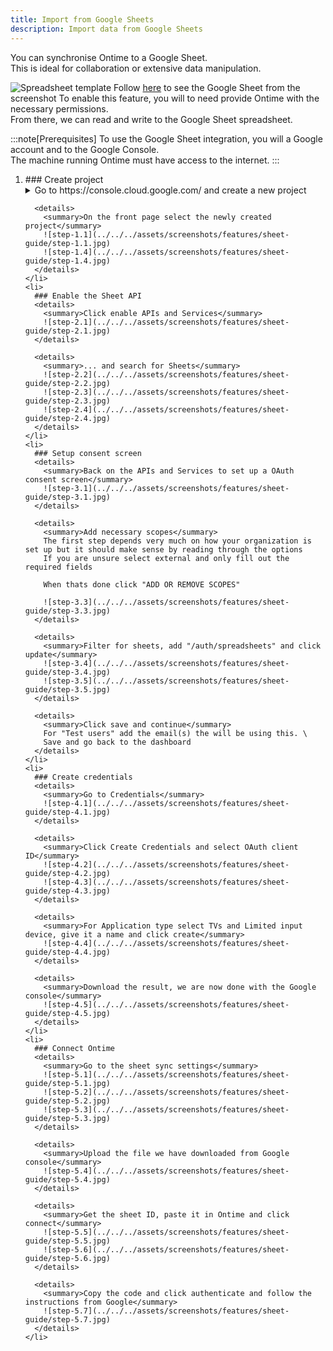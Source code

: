 ```yaml
---
title: Import from Google Sheets
description: Import data from Google Sheets
---
```


[spreadsheet-link]: https://docs.google.com/spreadsheets/d/1Ft5czgMtXAuwdU5X4sxXoNQKan-dR4n1AU3vIN8TSCg

You can synchronise Ontime to a Google Sheet. \
This is ideal for collaboration or extensive data manipulation.

![Spreadsheet template](../../../assets/screenshots/features/spreadsheet-template.png)
Follow [here][spreadsheet-link] to see the Google Sheet from the screenshot
To enable this feature, you will to need provide Ontime with the necessary permissions.\
From there, we can read and write to the Google Sheet spreadsheet.

:::note[Prerequisites]
To use the Google Sheet integration, you will a Google account and to the Google Console. \
The machine running Ontime must have access to the internet.
:::

<Steps>
  <ol>
    <li>
      ### Create project
      <details>
        <summary>Go to https://console.cloud.google.com/ and create a new project</summary>
        ![step-1.1](../../../assets/screenshots/features/sheet-guide/step-1.1.jpg)
        ![step-1.2](../../../assets/screenshots/features/sheet-guide/step-1.2.jpg)
        ![step-1.3](../../../assets/screenshots/features/sheet-guide/step-1.3.jpg)
      </details>

      <details>
        <summary>On the front page select the newly created project</summary>
        ![step-1.1](../../../assets/screenshots/features/sheet-guide/step-1.1.jpg)
        ![step-1.4](../../../assets/screenshots/features/sheet-guide/step-1.4.jpg)
      </details>
    </li>
    <li>
      ### Enable the Sheet API
      <details>
        <summary>Click enable APIs and Services</summary>
        ![step-2.1](../../../assets/screenshots/features/sheet-guide/step-2.1.jpg)
      </details>
   
      <details>
        <summary>... and search for Sheets</summary>
        ![step-2.2](../../../assets/screenshots/features/sheet-guide/step-2.2.jpg)
        ![step-2.3](../../../assets/screenshots/features/sheet-guide/step-2.3.jpg)
        ![step-2.4](../../../assets/screenshots/features/sheet-guide/step-2.4.jpg)
      </details>
    </li>
    <li>
      ### Setup consent screen
      <details>
        <summary>Back on the APIs and Services to set up a OAuth consent screen</summary>
        ![step-3.1](../../../assets/screenshots/features/sheet-guide/step-3.1.jpg)
      </details>

      <details>
        <summary>Add necessary scopes</summary>
        The first step depends very much on how your organization is set up but it should make sense by reading through the options
        If you are unsure select external and only fill out the required fields

        When thats done click "ADD OR REMOVE SCOPES"

        ![step-3.3](../../../assets/screenshots/features/sheet-guide/step-3.3.jpg)
      </details>
      
      <details>
        <summary>Filter for sheets, add "/auth/spreadsheets" and click update</summary>
        ![step-3.4](../../../assets/screenshots/features/sheet-guide/step-3.4.jpg)
        ![step-3.5](../../../assets/screenshots/features/sheet-guide/step-3.5.jpg)
      </details>

      <details>
        <summary>Click save and continue</summary>
        For "Test users" add the email(s) the will be using this. \
        Save and go back to the dashboard
      </details>
    </li>
    <li>
      ### Create credentials
      <details>
        <summary>Go to Credentials</summary>
        ![step-4.1](../../../assets/screenshots/features/sheet-guide/step-4.1.jpg)
      </details>
   
      <details>
        <summary>Click Create Credentials and select OAuth client ID</summary>
        ![step-4.2](../../../assets/screenshots/features/sheet-guide/step-4.2.jpg)
        ![step-4.3](../../../assets/screenshots/features/sheet-guide/step-4.3.jpg)
      </details>

      <details>
        <summary>For Application type select TVs and Limited input device, give it a name and click create</summary>
        ![step-4.4](../../../assets/screenshots/features/sheet-guide/step-4.4.jpg)
      </details>

      <details>
        <summary>Download the result, we are now done with the Google console</summary>
        ![step-4.5](../../../assets/screenshots/features/sheet-guide/step-4.5.jpg)
      </details>
    </li>
    <li>
      ### Connect Ontime
      <details>
        <summary>Go to the sheet sync settings</summary>
        ![step-5.1](../../../assets/screenshots/features/sheet-guide/step-5.1.jpg)
        ![step-5.2](../../../assets/screenshots/features/sheet-guide/step-5.2.jpg)
        ![step-5.3](../../../assets/screenshots/features/sheet-guide/step-5.3.jpg)
      </details>

      <details>
        <summary>Upload the file we have downloaded from Google console</summary>
        ![step-5.4](../../../assets/screenshots/features/sheet-guide/step-5.4.jpg)
      </details>

      <details>
        <summary>Get the sheet ID, paste it in Ontime and click connect</summary>
        ![step-5.5](../../../assets/screenshots/features/sheet-guide/step-5.5.jpg)
        ![step-5.6](../../../assets/screenshots/features/sheet-guide/step-5.6.jpg)
      </details>

      <details>
        <summary>Copy the code and click authenticate and follow the instructions from Google</summary>
        ![step-5.7](../../../assets/screenshots/features/sheet-guide/step-5.7.jpg)
      </details>
    </li>
  </ol>
</Steps>
